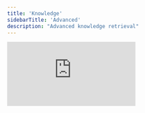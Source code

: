 ```yaml
---
title: 'Knowledge'
sidebarTitle: 'Advanced'
description: "Advanced knowledge retrieval"
---
```


<div
  style={{
    width: '100%',
    position: 'relative',
    paddingTop: '61.46%',
  }}>
  <iframe
    src="https://fast.wistia.com/embed/medias/6ptgbgeqyd"
    frameBorder="0"
    style={{
      position: 'absolute',
      top: 0,left: 0, width: '100%', height: '100%',
      borderRadius: '10px',
    }}/>
</div>

## Better knowledge retrieval

Relevance provides a knowledge search step in our tool builder, but advanced users may want more control over the process to achieve more precise results.

For more advanced knowledge retrieval, you can implement a series of steps in your tool.

- **Query Refinement:** add a LLM step and give it a prompt that asks it to refine a user's free-form query into a more effective search query. This process removes filler words and focuses on the core intent of the question.
- **Vector Search:** Add a knowledge search step where the refined query can be used in a vector search of a knowledge table. Vector search goes beyond simple text matching, looking for semantic similarities. This allows for more flexible and intelligent matching of queries to relevant information.
- **Result Validation and Summarization:** Add a final LLM step to process to validate and summarize the search results. This filters out irrelevant information that might have been returned by the vector search, and synthesizes the relevant information into a coherent answer. You can also provide instructions for handling cases where no relevant information is found.

This advanced technique addresses a key limitation of vector search: while vector search is excellent at finding semantically similar content, it always returns results, even if none are truly relevant. The validation step ensures that the final output is both relevant and accurate.

By implementing this multi-step process, you can create AI tools capable of handling complex queries with high accuracy, even when dealing with ambiguous user inputs or incomplete knowledge bases. This reduces the risk of irrelevant or hallucinated responses.
